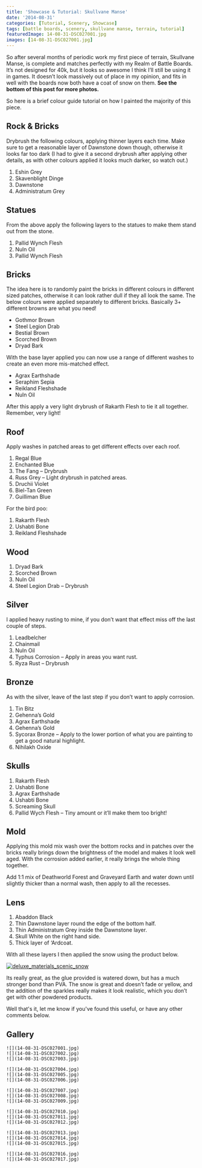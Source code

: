 ```yaml
---
title: 'Showcase & Tutorial: Skullvane Manse'
date: '2014-08-31'
categories: [Tutorial, Scenery, Showcase]
tags: [battle boards, scenery, skullvane manse, terrain, tutorial]
featuredImage: 14-08-31-DSC027001.jpg
images: [14-08-31-DSC027001.jpg]
---
```


So after several months of periodic work my first piece of terrain, Skullvane Manse, is complete and matches perfectly with my Realm of Battle Boards. It’s not designed for 40k, but it looks so awesome I think I’ll still be using it in games. It doesn’t look massively out of place in my opinion, and fits in well with the boards now both have a coat of snow on them. **See the bottom of this post for more photos.**

So here is a brief colour guide tutorial on how I painted the majority of this piece.

## Rock & Bricks

Drybrush the following colours, applying thinner layers each time. Make sure to get a reasonable layer of Dawnstone down though, otherwise it looks far too dark (I had to give it a second drybrush after applying other details, as with other colours applied it looks much darker, so watch out.)

1.  Eshin Grey
2.  Skavenblight Dinge
3.  Dawnstone
4.  Administratum Grey

## Statues

From the above apply the following layers to the statues to make them stand out from the stone.

1.  Pallid Wynch Flesh
2.  Nuln Oil
3.  Pallid Wynch Flesh

## Bricks

The idea here is to randomly paint the bricks in different colours in different sized patches, otherwise it can look rather dull if they all look the same. The below colours were applied separately to different bricks. Basically 3+ different browns are what you need!

- Gothmor Brown
- Steel Legion Drab
- Bestial Brown
- Scorched Brown
- Dryad Bark

With the base layer applied you can now use a range of different washes to create an even more mis-matched effect.

- Agrax Earthshade
- Seraphim Sepia
- Reikland Fleshshade
- Nuln Oil

After this apply a very light drybrush of Rakarth Flesh to tie it all together. Remember, very light!

## Roof

Apply washes in patched areas to get different effects over each roof.

1.  Regal Blue
2.  Enchanted Blue
3.  The Fang – Drybrush
4.  Russ Grey – Light drybrush in patched areas.
5.  Druchii Violet
6.  Biel-Tan Green
7.  Guilliman Blue

For the bird poo:

1.  Rakarth Flesh
2.  Ushabti Bone
3.  Reikland Fleshshade

## Wood

1.  Dryad Bark
2.  Scorched Brown
3.  Nuln Oil
4.  Steel Legion Drab – Drybrush

## Silver

I applied heavy rusting to mine, if you don’t want that effect miss off the last couple of steps.

1.  Leadbelcher
2.  Chainmail
3.  Nuln Oil
4.  Typhus Corrosion – Apply in areas you want rust.
5.  Ryza Rust – Drybrush

## Bronze

As with the silver, leave of the last step if you don’t want to apply corrosion.

1.  Tin Bitz
2.  Gehenna’s Gold
3.  Agrax Earthshade
4.  Gehenna’s Gold
5.  Sycorax Bronze – Apply to the lower portion of what you are painting to get a good natural highlight.
6.  Nihilakh Oxide

## Skulls

1.  Rakarth Flesh
2.  Ushabti Bone
3.  Agrax Earthshade
4.  Ushabti Bone
5.  Screaming Skull
6.  Pallid Wych Flesh – Tiny amount or it’ll make them too bright!

## Mold

Applying this mold mix wash over the bottom rocks and in patches over the bricks really brings down the brightness of the model and makes it look well aged. With the corrosion added earlier, it really brings the whole thing together.

Add 1:1 mix of Deathworld Forest and Graveyard Earth and water down until slightly thicker than a normal wash, then apply to all the recesses.

## Lens

1.  Abaddon Black
2.  Thin Dawnstone layer round the edge of the bottom half.
3.  Thin Administratum Grey inside the Dawnstone layer.
4.  Skull White on the right hand side.
5.  Thick layer of ‘Ardcoat.

With all these layers I then applied the snow using the product below.

[![deluxe_materials_scenic_snow](deluxe_materials_scenic_snow.jpg)](http://www.amazon.co.uk/DLXBD029-Deluxe-Materials-Scenic-Snow/dp/B00AMB7398/)

Its really great, as the glue provided is watered down, but has a much stronger bond than PVA. The snow is great and doesn’t fade or yellow, and the addition of the sparkles really makes it look realistic, which you don’t get with other powdered products.

Well that's it, let me know if you've found this useful, or have any other comments below.

## Gallery

```grid|3
![](14-08-31-DSC027001.jpg)
![](14-08-31-DSC027002.jpg)
![](14-08-31-DSC027003.jpg)
```

```grid|3
![](14-08-31-DSC027004.jpg)
![](14-08-31-DSC027005.jpg)
![](14-08-31-DSC027006.jpg)
```

```grid|3
![](14-08-31-DSC027007.jpg)
![](14-08-31-DSC027008.jpg)
![](14-08-31-DSC027009.jpg)
```

```grid|3
![](14-08-31-DSC027010.jpg)
![](14-08-31-DSC027011.jpg)
![](14-08-31-DSC027012.jpg)
```

```grid|3
![](14-08-31-DSC027013.jpg)
![](14-08-31-DSC027014.jpg)
![](14-08-31-DSC027015.jpg)
```

```grid|2
![](14-08-31-DSC027016.jpg)
![](14-08-31-DSC027017.jpg)
```
